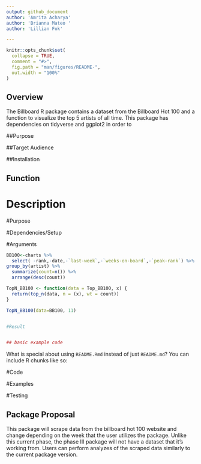 ```yaml
---
output: github_document
author: 'Amrita Acharya'
author: 'Brianna Mateo '
author: 'Lillian Fok'

---
```


<!-- README.md is generated from README.Rmd. Please edit that file -->

```r
knitr::opts_chunk$set(
  collapse = TRUE,
  comment = "#>",
  fig.path = "man/figures/README-",
  out.width = "100%"
)
```

## Overview 
The Billboard  R package contains a dataset from the Billboard Hot 100 and a function to visualize the top 5 artists of all time. This package has dependencies on tidyverse and ggplot2 in order to 

##Purpose 

##Target Audience 

##Installation 

## Function 

# Description 

#Purpose

#Dependencies/Setup 

#Arguments 



```r

BB100<-charts %>% 
  select( -rank,-date,-`last-week`,-`weeks-on-board`,-`peak-rank`) %>% 
group_by(artist) %>% 
  summarize(count=n()) %>% 
  arrange(desc(count))

TopN_BB100 <- function(data = Top_BB100, x) {
  return(top_n(data, n = (x), wt = count))
}

TopN_BB100(data=BB100, 11)


#Result 


## basic example code
```


What is special about using `README.Rmd` instead of just `README.md`? You can include R chunks like so:


#Code 


#Examples 

#Testing 

## Package Proposal 
This package will scrape data from the billboard hot 100 website and change depending on the week that the user utilizes the package. Unlike this current phase, the phase III package will not have a dataset that it's working from. Users can perform analyzes of the scraped data similarly to the current package version. 

##
